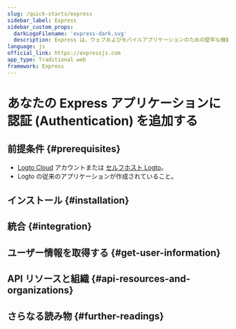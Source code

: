 ```yaml
---
slug: /quick-starts/express
sidebar_label: Express
sidebar_custom_props:
  darkLogoFilename: 'express-dark.svg'
  description: Express は、ウェブおよびモバイルアプリケーションのための堅牢な機能セットを提供する、最小限で柔軟な Node.js ウェブアプリケーションフレームワークです。
language: js
official_link: https://expressjs.com
app_type: Traditional web
framework: Express
---
```




# あなたの Express アプリケーションに認証 (Authentication) を追加する

<GuideTip />

## 前提条件 \{#prerequisites}

- [Logto Cloud](https://cloud.logto.io) アカウントまたは [セルフホスト Logto](/introduction/set-up-logto-oss)。
- Logto の従来のアプリケーションが作成されていること。

## インストール \{#installation}

<Installation />

## 統合 \{#integration}

<Integration />

## ユーザー情報を取得する \{#get-user-information}

<GetUserInformation />

## API リソースと組織 \{#api-resources-and-organizations}

<ApiResources />

## さらなる読み物 \{#further-readings}

<FurtherReadings />
